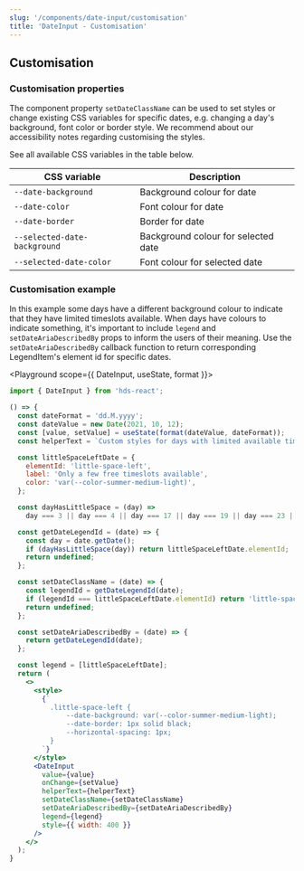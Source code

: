 ```yaml
---
slug: '/components/date-input/customisation'
title: 'DateInput - Customisation'
---
```




## Customisation

### Customisation properties

The component property `setDateClassName` can be used to set styles or change existing CSS variables for specific dates, e.g. changing a day's background, font color or border style. We recommend about our <InternalLink href="/components/date-input/accessibility">accessibility notes</InternalLink> regarding customising the styles.

See all available CSS variables in the table below.

| CSS variable               | Description                         |
| ---------------------------- | ----------------------------------- |
| `--date-background`          | Background colour for date          |
| `--date-color`               | Font colour for date                |
| `--date-border`              | Border for date                     |
| `--selected-date-background` | Background colour for selected date |
| `--selected-date-color`      | Font colour for selected date       |

### Customisation example

In this example some days have a different background colour to indicate that they have limited timeslots available. When days have colours to indicate something, it's important to include `legend` and `setDateAriaDescribedBy` props to inform the users of their meaning. Use the `setDateAriaDescribedBy` callback function to return corresponding LegendItem's element id for specific dates.

<Playground scope={{ DateInput, useState, format }}>

```jsx
import { DateInput } from 'hds-react';

() => {
  const dateFormat = 'dd.M.yyyy';
  const dateValue = new Date(2021, 10, 12);
  const [value, setValue] = useState(format(dateValue, dateFormat));
  const helperText = `Custom styles for days with limited available timeslots in the date picker calendar. Use format D.M.YYYY.`;

  const littleSpaceLeftDate = {
    elementId: 'little-space-left',
    label: 'Only a few free timeslots available',
    color: 'var(--color-summer-medium-light)',
  };

  const dayHasLittleSpace = (day) =>
    day === 3 || day === 4 || day === 17 || day === 19 || day === 23 || day === 24;

  const getDateLegendId = (date) => {
    const day = date.getDate();
    if (dayHasLittleSpace(day)) return littleSpaceLeftDate.elementId;
    return undefined;
  };

  const setDateClassName = (date) => {
    const legendId = getDateLegendId(date);
    if (legendId === littleSpaceLeftDate.elementId) return 'little-space-left';
    return undefined;
  };

  const setDateAriaDescribedBy = (date) => {
    return getDateLegendId(date);
  };

  const legend = [littleSpaceLeftDate];
  return (
    <>
      <style>
        {`
          .little-space-left {
              --date-background: var(--color-summer-medium-light);
              --date-border: 1px solid black;
              --horizontal-spacing: 1px;
          }
        `}
      </style>
      <DateInput
        value={value}
        onChange={setValue}
        helperText={helperText}
        setDateClassName={setDateClassName}
        setDateAriaDescribedBy={setDateAriaDescribedBy}
        legend={legend}
        style={{ width: 400 }}
      />
    </>
  );
}
```

</Playground>
